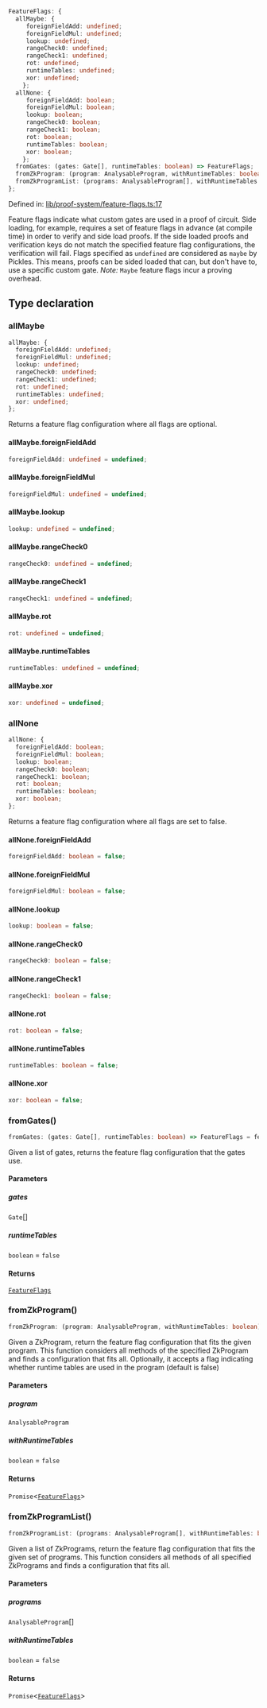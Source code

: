 ```ts
FeatureFlags: {
  allMaybe: {
     foreignFieldAdd: undefined;
     foreignFieldMul: undefined;
     lookup: undefined;
     rangeCheck0: undefined;
     rangeCheck1: undefined;
     rot: undefined;
     runtimeTables: undefined;
     xor: undefined;
    };
  allNone: {
     foreignFieldAdd: boolean;
     foreignFieldMul: boolean;
     lookup: boolean;
     rangeCheck0: boolean;
     rangeCheck1: boolean;
     rot: boolean;
     runtimeTables: boolean;
     xor: boolean;
    };
  fromGates: (gates: Gate[], runtimeTables: boolean) => FeatureFlags;
  fromZkProgram: (program: AnalysableProgram, withRuntimeTables: boolean) => Promise<FeatureFlags>;
  fromZkProgramList: (programs: AnalysableProgram[], withRuntimeTables: boolean) => Promise<FeatureFlags>;
};
```

Defined in: [lib/proof-system/feature-flags.ts:17](https://github.com/o1-labs/o1js/blob/df1ff77af12d7cbbed4a6167f02815fad4f0dceb/src/lib/proof-system/feature-flags.ts#L17)

Feature flags indicate what custom gates are used in a proof of circuit.
Side loading, for example, requires a set of feature flags in advance (at compile time) in order to verify and side load proofs.
If the side loaded proofs and verification keys do not match the specified feature flag configurations, the verification will fail.
Flags specified as `undefined` are considered as `maybe` by Pickles. This means, proofs can be sided loaded that can, but don't have to, use a specific custom gate.
_Note:_ `Maybe` feature flags incur a proving overhead.

## Type declaration

### allMaybe

```ts
allMaybe: {
  foreignFieldAdd: undefined;
  foreignFieldMul: undefined;
  lookup: undefined;
  rangeCheck0: undefined;
  rangeCheck1: undefined;
  rot: undefined;
  runtimeTables: undefined;
  xor: undefined;
};
```

Returns a feature flag configuration where all flags are optional.

#### allMaybe.foreignFieldAdd

```ts
foreignFieldAdd: undefined = undefined;
```

#### allMaybe.foreignFieldMul

```ts
foreignFieldMul: undefined = undefined;
```

#### allMaybe.lookup

```ts
lookup: undefined = undefined;
```

#### allMaybe.rangeCheck0

```ts
rangeCheck0: undefined = undefined;
```

#### allMaybe.rangeCheck1

```ts
rangeCheck1: undefined = undefined;
```

#### allMaybe.rot

```ts
rot: undefined = undefined;
```

#### allMaybe.runtimeTables

```ts
runtimeTables: undefined = undefined;
```

#### allMaybe.xor

```ts
xor: undefined = undefined;
```

### allNone

```ts
allNone: {
  foreignFieldAdd: boolean;
  foreignFieldMul: boolean;
  lookup: boolean;
  rangeCheck0: boolean;
  rangeCheck1: boolean;
  rot: boolean;
  runtimeTables: boolean;
  xor: boolean;
};
```

Returns a feature flag configuration where all flags are set to false.

#### allNone.foreignFieldAdd

```ts
foreignFieldAdd: boolean = false;
```

#### allNone.foreignFieldMul

```ts
foreignFieldMul: boolean = false;
```

#### allNone.lookup

```ts
lookup: boolean = false;
```

#### allNone.rangeCheck0

```ts
rangeCheck0: boolean = false;
```

#### allNone.rangeCheck1

```ts
rangeCheck1: boolean = false;
```

#### allNone.rot

```ts
rot: boolean = false;
```

#### allNone.runtimeTables

```ts
runtimeTables: boolean = false;
```

#### allNone.xor

```ts
xor: boolean = false;
```

### fromGates()

```ts
fromGates: (gates: Gate[], runtimeTables: boolean) => FeatureFlags = featureFlagsFromGates;
```

Given a list of gates, returns the feature flag configuration that the gates use.

#### Parameters

##### gates

`Gate`[]

##### runtimeTables

`boolean` = `false`

#### Returns

[`FeatureFlags`](../type-aliases/FeatureFlags.mdx)

### fromZkProgram()

```ts
fromZkProgram: (program: AnalysableProgram, withRuntimeTables: boolean) => Promise<FeatureFlags>;
```

Given a ZkProgram, return the feature flag configuration that fits the given program.
This function considers all methods of the specified ZkProgram and finds a configuration that fits all.
Optionally, it accepts a flag indicating whether runtime tables are used in the program (default is false)

#### Parameters

##### program

`AnalysableProgram`

##### withRuntimeTables

`boolean` = `false`

#### Returns

`Promise`\<[`FeatureFlags`](../type-aliases/FeatureFlags.mdx)\>

### fromZkProgramList()

```ts
fromZkProgramList: (programs: AnalysableProgram[], withRuntimeTables: boolean) => Promise<FeatureFlags>;
```

Given a list of ZkPrograms, return the feature flag configuration that fits the given set of programs.
This function considers all methods of all specified ZkPrograms and finds a configuration that fits all.

#### Parameters

##### programs

`AnalysableProgram`[]

##### withRuntimeTables

`boolean` = `false`

#### Returns

`Promise`\<[`FeatureFlags`](../type-aliases/FeatureFlags.mdx)\>
